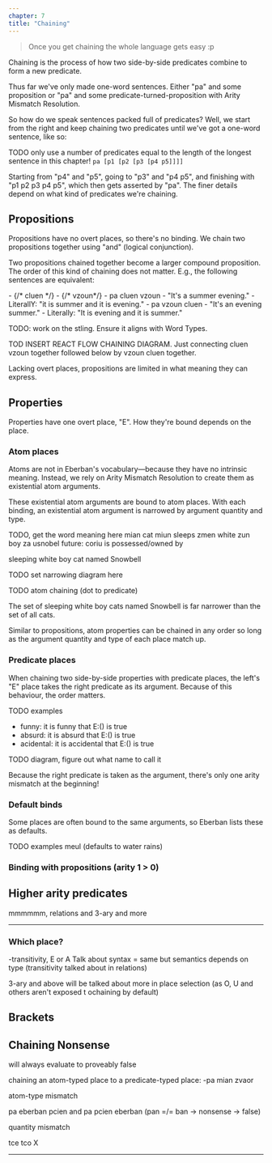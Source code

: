 ```yaml
---
chapter: 7
title: "Chaining"
---
```



<Blockquote cite="Mia Entropy">
Once you get chaining the whole language gets easy :p
</Blockquote>

<Info type="jargon" title="Chaining">
Chaining is the process of how two side-by-side predicates combine to form a new
predicate.
</Info>

Thus far we've only made one-word sentences. Either "pa" and some proposition or
"pa" and some predicate-turned-proposition with Arity Mismatch Resolution.

So how do we speak sentences packed full of predicates? Well, we start from the
right and keep chaining two predicates until we've got a one-word sentence, like
so:

TODO only use a number of predicates equal to the length of the longest sentence in this chapter!
`pa [p1 [p2 [p3 [p4 p5]]]]`

Starting from "p4" and "p5", going to "p3" and "p4 p5", and finishing with "p1
p2 p3 p4 p5", which then gets asserted by "pa". The finer details depend on
what kind of predicates we're chaining.

## Propositions

Propositions have no overt places, so there's no binding. We chain two propositions
together using "and" (logical conjunction).

Two propositions chained together become a larger compound proposition. The
order of this kind of chaining does not matter. E.g., the following sentences
are equivalent:

<Info type="examples">
- <DictEntry client:load id="eebgcxilaa" /> {/* cluen */}
- <DictEntry client:load id="jl7ojeesj9" /> {/* vzoun*/}
- pa cluen vzoun
  - "It's a summer evening."
  - LiterallY: "it is summer and it is evening."
- pa vzoun cluen
  - "It's an evening summer."
  - Literally: "It is evening and it is summer."

TODO: work on the stling. Ensure it aligns with Word Types.
</Info>

TOD INSERT REACT FLOW CHAINING DIAGRAM. Just connecting cluen vzoun together followed
below by vzoun cluen together.

Lacking overt places, propositions are limited in what meaning they can express.

## Properties

Properties have one overt place, "E". How they're bound depends on the place.

### Atom places

Atoms are not in Eberban's vocabulary—because they have no intrinsic meaning.
Instead, we rely on Arity Mismatch Resolution to create them as existential
atom arguments.

These existential atom arguments are bound to atom places. With each binding, an
existential atom argument is narrowed by argument quantity and type.

<Info type="examples">
TODO, get the word meaning here
mian cat
miun sleeps
zmen white
zun boy
za usnobel
future: coriu is possessed/owned by

sleeping white boy cat named Snowbell
</Info>

TODO set narrowing diagram here

TODO atom chaining (dot to predicate)

The set of sleeping white boy cats named Snowbell is far narrower than the set
of all cats.

Similar to propositions, atom properties can be chained in any order so long as
the argument quantity and type of each place match up.

### Predicate places

When chaining two side-by-side properties with predicate places, the left's "E"
place takes the right predicate as its argument. Because of this behaviour, the
order matters.

TODO examples

- funny: it is funny that E:() is true
- absurd: it is absurd that E:() is true
- acidental: it is accidental that E:() is true

TODO diagram, figure out what name to call it

Because the right predicate is taken as the argument, there's only one arity
mismatch at the beginning!

### Default binds

Some places are often bound to the same arguments, so Eberban lists these as
defaults.

TODO examples
meul (defaults to water rains)

### Binding with propositions (arity 1 > 0)

## Higher arity predicates

mmmmmm, relations and 3-ary and more

---

### Which place?

-transitivity, E or A
Talk about syntax = same but semantics depends on type (transitivity talked about in relations)

3-ary and above will be talked about more in place selection (as O, U and
others aren't exposed t ochaining by default)

## Brackets

## Chaining Nonsense

will always evaluate to proveably false

chaining an atom-typed place to a predicate-typed place:
-pa mian zvaor

atom-type mismatch

pa eberban pcien and pa pcien eberban (pan =/= ban -> nonsense -> false)

quantity mismatch

tce tco X

---
